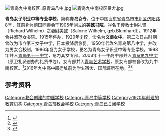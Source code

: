 [[File:青岛九中南校区_原青岛八中.jpg|thumb]]
[[File:青岛九中南校区宿舍.jpg|thumb]]
{{coord|36|04|33|N|120|19|23|E|type:landmark|display=title}}

'''青岛女子职业中等专业学校'''，简称'''青岛女专'''，位于中国[[山东省|山东省]][[青岛市|青岛市]][[市北区|市北区]][[济阳路|济阳路]]8号，其前身为德国[[同善会|同善会]]于1905年创立的'''美懿书院'''，得名于传教士[[尉礼贤|尉礼贤]]（Richard Wilhelm）之妻尉美懿（Salome Wilhelm, geb.Blumhardt）。1912年合并淑范女书院。1915年停办，1920年复校，命名为'''文德女中'''。第二次日占时期曾改为市立第三女子中学，日本投降后恢复。1950年代改名青岛第八中学，并改为男女合校制，1986年复为女子学校，更名为青岛女子职业中等专业学校。1998年并入[[青岛第十一中学|青岛第十一中学]]，成为其女专部。2008年十一中高中部并入[[山东省青岛第九中学|青岛第九中学]]（原卫礼贤创办的礼贤书院），女专部并入[[青岛艺术学校|青岛艺术学校]]，原女专部校舍改为九中南校区。<ref>{{Cite news|url=http://www.qingdaonews.com/content/2008-10/22/content_7939097.htm|title=市区部分学校布局调整 11中等四所中学将停办|author=|date=2008-10-22|work=青岛财经日报|accessdate=2017-05-10|archive-url=https://web.archive.org/web/20180512044214/http://www.qingdaonews.com/content/2008-10/22/content_7939097.htm|archive-date=2018-05-12|dead-url=yes}}</ref>2016年九中高中部迁址前为学生宿舍、国际部所在地。<ref>{{Cite news|url=http://wanbao.qingdaonews.com/html/2007-11/15/content_124447.htm|title=青岛女专要办“女生节”啦！|author=|date=2007-11-15|work=青岛晚报|accessdate=|archive-url=https://web.archive.org/web/20180512112339/http://wanbao.qingdaonews.com/html/2007-11/15/content_124447.htm|archive-date=2018-05-12|dead-url=yes}}</ref><ref>{{Cite web|url=http://www.qingdaonews.com/content/2006-02/26/content_6094306.htm|title=青岛历史上的女子学校|accessdate=2017-05-10|author=|date=2006-02-26|publisher=青岛新闻网|archive-date=2018-05-12|archive-url=https://web.archive.org/web/20180512044440/http://www.qingdaonews.com/content/2006-02/26/content_6094306.htm|dead-url=no}}</ref>

== 参考资料 ==
{{Reflist}}{{Qingdao-stub}}

[[Category:教会创建的中国学校|Category:教会创建的中国学校]]
[[Category:青岛中等学校|Category:青岛中等学校]]
[[Category:1920年创建的教育机构|Category:1920年创建的教育机构]]
[[Category:青岛前教会学校|Category:青岛前教会学校]]
[[Category:青岛已关闭学校|Category:青岛已关闭学校]]